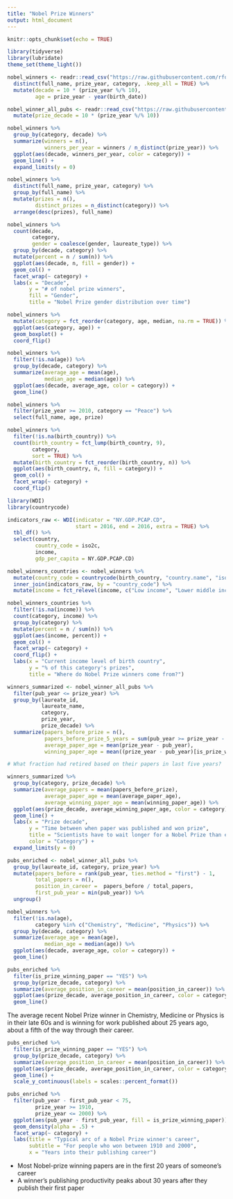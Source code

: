 ```yaml
---
title: "Nobel Prize Winners"
output: html_document
---
```


```r
knitr::opts_chunk$set(echo = TRUE)
```

```r
library(tidyverse)
library(lubridate)
theme_set(theme_light())

nobel_winners <- readr::read_csv("https://raw.githubusercontent.com/rfordatascience/tidytuesday/master/data/2019/2019-05-14/nobel_winners.csv") %>%
  distinct(full_name, prize_year, category, .keep_all = TRUE) %>%
  mutate(decade = 10 * (prize_year %/% 10),
         age = prize_year - year(birth_date))

nobel_winner_all_pubs <- readr::read_csv("https://raw.githubusercontent.com/rfordatascience/tidytuesday/master/data/2019/2019-05-14/nobel_winner_all_pubs.csv") %>%
  mutate(prize_decade = 10 * (prize_year %/% 10))
```

```r
nobel_winners %>%
  group_by(category, decade) %>%
  summarize(winners = n(),
            winners_per_year = winners / n_distinct(prize_year)) %>%
  ggplot(aes(decade, winners_per_year, color = category)) +
  geom_line() +
  expand_limits(y = 0)
```

```r
nobel_winners %>%
  distinct(full_name, prize_year, category) %>%
  group_by(full_name) %>%
  mutate(prizes = n(),
         distinct_prizes = n_distinct(category)) %>%
  arrange(desc(prizes), full_name)
```

```r
nobel_winners %>%
  count(decade,
        category,
        gender = coalesce(gender, laureate_type)) %>%
  group_by(decade, category) %>%
  mutate(percent = n / sum(n)) %>%
  ggplot(aes(decade, n, fill = gender)) +
  geom_col() +
  facet_wrap(~ category) +
  labs(x = "Decade",
       y = "# of nobel prize winners",
       fill = "Gender",
       title = "Nobel Prize gender distribution over time")
```

```r
nobel_winners %>%
  mutate(category = fct_reorder(category, age, median, na.rm = TRUE)) %>%
  ggplot(aes(category, age)) +
  geom_boxplot() +
  coord_flip()

nobel_winners %>%
  filter(!is.na(age)) %>%
  group_by(decade, category) %>%
  summarize(average_age = mean(age),
            median_age = median(age)) %>%
  ggplot(aes(decade, average_age, color = category)) +
  geom_line()

nobel_winners %>%
  filter(prize_year >= 2010, category == "Peace") %>%
  select(full_name, age, prize)
```

```r
nobel_winners %>%
  filter(!is.na(birth_country)) %>%
  count(birth_country = fct_lump(birth_country, 9),
        category,
        sort = TRUE) %>%
  mutate(birth_country = fct_reorder(birth_country, n)) %>%
  ggplot(aes(birth_country, n, fill = category)) +
  geom_col() +
  facet_wrap(~ category) +
  coord_flip()
```

```r
library(WDI)
library(countrycode)

indicators_raw <- WDI(indicator = "NY.GDP.PCAP.CD",
                      start = 2016, end = 2016, extra = TRUE) %>%
  tbl_df() %>%
  select(country,
         country_code = iso2c,
         income,
         gdp_per_capita = NY.GDP.PCAP.CD)

nobel_winners_countries <- nobel_winners %>%
  mutate(country_code = countrycode(birth_country, "country.name", "iso2c")) %>%
  inner_join(indicators_raw, by = "country_code") %>%
  mutate(income = fct_relevel(income, c("Low income", "Lower middle income", "Upper middle income", "High income")))

nobel_winners_countries %>%
  filter(!is.na(income)) %>%
  count(category, income) %>%
  group_by(category) %>%
  mutate(percent = n / sum(n)) %>%
  ggplot(aes(income, percent)) +
  geom_col() +
  facet_wrap(~ category) +
  coord_flip() +
  labs(x = "Current income level of birth country",
       y = "% of this category's prizes",
       title = "Where do Nobel Prize winners come from?")
```



```r
winners_summarized <- nobel_winner_all_pubs %>%
  filter(pub_year <= prize_year) %>%
  group_by(laureate_id,
           laureate_name,
           category,
           prize_year,
           prize_decade) %>%
  summarize(papers_before_prize = n(),
            papers_before_prize_5_years = sum(pub_year >= prize_year - 5),
            average_paper_age = mean(prize_year - pub_year),
            winning_paper_age = mean((prize_year - pub_year)[is_prize_winning_paper == "YES"]))

# What fraction had retired based on their papers in last five years?


```

```r
winners_summarized %>%
  group_by(category, prize_decade) %>%
  summarize(average_papers = mean(papers_before_prize),
            average_paper_age = mean(average_paper_age),
            average_winning_paper_age = mean(winning_paper_age)) %>%
  ggplot(aes(prize_decade, average_winning_paper_age, color = category)) +
  geom_line() +
  labs(x = "Prize decade",
       y = "Time between when paper was published and won prize",
       title = "Scientists have to wait longer for a Nobel Prize than ever",
       color = "Category") +
  expand_limits(y = 0)

pubs_enriched <- nobel_winner_all_pubs %>%
  group_by(laureate_id, category, prize_year) %>%
  mutate(papers_before = rank(pub_year, ties.method = "first") - 1,
         total_papers = n(),
         position_in_career =  papers_before / total_papers,
         first_pub_year = min(pub_year)) %>%
  ungroup()

nobel_winners %>%
  filter(!is.na(age),
         category %in% c("Chemistry", "Medicine", "Physics")) %>%
  group_by(decade, category) %>%
  summarize(average_age = mean(age),
            median_age = median(age)) %>%
  ggplot(aes(decade, average_age, color = category)) +
  geom_line()

pubs_enriched %>%
  filter(is_prize_winning_paper == "YES") %>%
  group_by(prize_decade, category) %>%
  summarize(average_position_in_career = mean(position_in_career)) %>%
  ggplot(aes(prize_decade, average_position_in_career, color = category)) +
  geom_line()
```

The average recent Nobel Prize winner in Chemistry, Medicine or Physics is in their late 60s and is winning for work published about 25 years ago, about a fifth of the way through their career.

```r
pubs_enriched %>%
  filter(is_prize_winning_paper == "YES") %>%
  group_by(prize_decade, category) %>%
  summarize(average_position_in_career = mean(position_in_career)) %>%
  ggplot(aes(prize_decade, average_position_in_career, color = category)) +
  geom_line() +
  scale_y_continuous(labels = scales::percent_format())
```

```r
pubs_enriched %>%
  filter(pub_year - first_pub_year < 75,
         prize_year >= 1910,
         prize_year <= 2000) %>%
  ggplot(aes(pub_year - first_pub_year, fill = is_prize_winning_paper)) +
  geom_density(alpha = .5) +
  facet_wrap(~ category) +
  labs(title = "Typical arc of a Nobel Prize winner's career",
       subtitle = "For people who won between 1910 and 2000",
       x = "Years into their publishing career")
```

* Most Nobel-prize winning papers are in the first 20 years of someone's career
* A winner's publishing productivity peaks about 30 years after they publish their first paper
